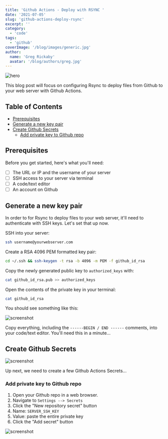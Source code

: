 ```yaml
---
title: 'Github Actions - Deploy with RSYNC '
date: '2021-07-05'
slug: 'github-actions-deploy-rsync'
excerpt: ''
category:
  - 'code'
tags:
  - 'github'
coverImage: '/blog/images/generic.jpg'
author:
  name: 'Greg Rickaby'
  avatar: '/blog/authors/greg.jpg'
---
```


![hero](https://dl.dropbox.com/s/w8qt52rymfop45a/Screen%20Shot%202021-06-11%20at%2015.44.12.png?dl=0)

This blog post will focus on configuring Rsync to deploy files from Github to your web server with Github Actions.

## Table of Contents

- [Prerequisites](#prerequisites)
- [Generate a new key pair](#generate-a-new-key-pair)
- [Create Github Secrets](#create-github-secrets)
  - [Add private key to Github repo](#add-private-key-to-github-repo)

## Prerequisites

Before you get started, here's what you'll need:

- [ ] The URL or IP and the username of your server
- [ ] SSH access to your server via terminal
- [ ] A code/text editor
- [ ] An account on Github

## Generate a new key pair

In order to for Rsync to deploy files to your web server, it'll need to authenticate with SSH keys. Let's set that up now.

SSH into your server:

```bash
ssh username@yourwebserver.com
```

Create a RSA 4096 PEM formatted key pair:

```bash
cd ~/.ssh && ssh-keygen -t rsa -b 4096 -m PEM -f github_id_rsa
```

Copy the newly generated public key to `authorized_keys` with:

```bash
cat github_id_rsa.pub >> authorized_keys
```

Open the contents of the private key in your terminal:

```bash
cat github_id_rsa
```

You should see something like this:

![screenshot](https://dl.dropbox.com/s/e12twc3a5p9bwww/Screen-Shot-2021-06-11-at-15.31.13.png?dl=0)

Copy everything, including the `------BEGIN / END ------` comments, into your code/text editor. You'll need this in a minute...

## Create Github Secrets

![screenshot](https://dl.dropbox.com/s/kcskccxui8shqwe/Screen%20Shot%202021-06-11%20at%2015.52.32.png?dl=0)

Up next, we need to create a few Github Actions Secrets...

### Add private key to Github repo

1. Open your Github repo in a web browser.
2. Navigate to `Settings --> Secrets`
3. Click the "New repository secret" button
4. Name: `SERVER_SSH_KEY`
5. Value: paste the entire private key
6. Click the "Add secret" button

![screenshot](https://dl.dropbox.com/s/d0py7tu2js3ohpc/Screen%20Shot%202021-06-11%20at%2010.59.00.png?dl=0)
